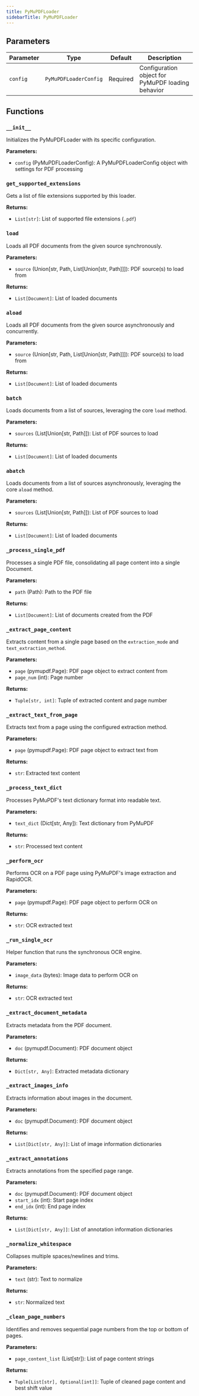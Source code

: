 ```yaml
---
title: PyMuPDFLoader
sidebarTitle: PyMuPDFLoader
---
```


## Parameters

| Parameter                          | Type                                                  | Default    | Description                                                                                                                                                                                                                      |
| ---------------------------------- | ----------------------------------------------------- | ---------- | -------------------------------------------------------------------------------------------------------------------------------------------------------------------------------------------------------------------------------- |
| `config`                           | `PyMuPDFLoaderConfig`                                 | Required   | Configuration object for PyMuPDF loading behavior                                                                                                                                                                               |

## Functions

### `__init__`

Initializes the PyMuPDFLoader with its specific configuration.

**Parameters:**

- `config` (PyMuPDFLoaderConfig): A PyMuPDFLoaderConfig object with settings for PDF processing

### `get_supported_extensions`

Gets a list of file extensions supported by this loader.

**Returns:**

- `List[str]`: List of supported file extensions (`.pdf`)

### `load`

Loads all PDF documents from the given source synchronously.

**Parameters:**

- `source` (Union[str, Path, List[Union[str, Path]]]): PDF source(s) to load from

**Returns:**

- `List[Document]`: List of loaded documents

### `aload`

Loads all PDF documents from the given source asynchronously and concurrently.

**Parameters:**

- `source` (Union[str, Path, List[Union[str, Path]]]): PDF source(s) to load from

**Returns:**

- `List[Document]`: List of loaded documents

### `batch`

Loads documents from a list of sources, leveraging the core `load` method.

**Parameters:**

- `sources` (List[Union[str, Path]]): List of PDF sources to load

**Returns:**

- `List[Document]`: List of loaded documents

### `abatch`

Loads documents from a list of sources asynchronously, leveraging the core `aload` method.

**Parameters:**

- `sources` (List[Union[str, Path]]): List of PDF sources to load

**Returns:**

- `List[Document]`: List of loaded documents

### `_process_single_pdf`

Processes a single PDF file, consolidating all page content into a single Document.

**Parameters:**

- `path` (Path): Path to the PDF file

**Returns:**

- `List[Document]`: List of documents created from the PDF

### `_extract_page_content`

Extracts content from a single page based on the `extraction_mode` and `text_extraction_method`.

**Parameters:**

- `page` (pymupdf.Page): PDF page object to extract content from
- `page_num` (int): Page number

**Returns:**

- `Tuple[str, int]`: Tuple of extracted content and page number

### `_extract_text_from_page`

Extracts text from a page using the configured extraction method.

**Parameters:**

- `page` (pymupdf.Page): PDF page object to extract text from

**Returns:**

- `str`: Extracted text content

### `_process_text_dict`

Processes PyMuPDF's text dictionary format into readable text.

**Parameters:**

- `text_dict` (Dict[str, Any]): Text dictionary from PyMuPDF

**Returns:**

- `str`: Processed text content

### `_perform_ocr`

Performs OCR on a PDF page using PyMuPDF's image extraction and RapidOCR.

**Parameters:**

- `page` (pymupdf.Page): PDF page object to perform OCR on

**Returns:**

- `str`: OCR extracted text

### `_run_single_ocr`

Helper function that runs the synchronous OCR engine.

**Parameters:**

- `image_data` (bytes): Image data to perform OCR on

**Returns:**

- `str`: OCR extracted text

### `_extract_document_metadata`

Extracts metadata from the PDF document.

**Parameters:**

- `doc` (pymupdf.Document): PDF document object

**Returns:**

- `Dict[str, Any]`: Extracted metadata dictionary

### `_extract_images_info`

Extracts information about images in the document.

**Parameters:**

- `doc` (pymupdf.Document): PDF document object

**Returns:**

- `List[Dict[str, Any]]`: List of image information dictionaries

### `_extract_annotations`

Extracts annotations from the specified page range.

**Parameters:**

- `doc` (pymupdf.Document): PDF document object
- `start_idx` (int): Start page index
- `end_idx` (int): End page index

**Returns:**

- `List[Dict[str, Any]]`: List of annotation information dictionaries

### `_normalize_whitespace`

Collapses multiple spaces/newlines and trims.

**Parameters:**

- `text` (str): Text to normalize

**Returns:**

- `str`: Normalized text

### `_clean_page_numbers`

Identifies and removes sequential page numbers from the top or bottom of pages.

**Parameters:**

- `page_content_list` (List[str]): List of page content strings

**Returns:**

- `Tuple[List[str], Optional[int]]`: Tuple of cleaned page content and best shift value
